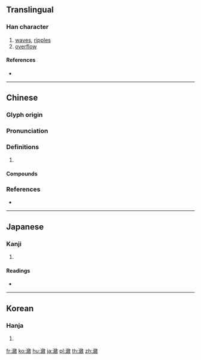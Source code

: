 {{character info/new}}
{{also|潋}}
==Translingual==

===Han character===
{{Han char|rn=85|rad=水|as=17|sn=20|four=38140|canj=EOOK|ids=⿰氵斂}}

# [[waves]], [[ripples]]
# [[overflow]]

====References====
* {{Han ref|kx=0660.340|dkj=18693|dj=1070.240|hdz=31788.110|uh=7032|ud=28722|bh=C46B|bd=50283}}

----

==Chinese==
{{zh-forms|s=潋}}

===Glyph origin===
{{Han etym}}

===Pronunciation===
{{zh-pron
|m=liàn
|c=lim6,lim5
|mc=y
|oc=y
|cat=
}}

===Definitions===
{{zh-hanzi}}

# {{rfdef|zh}}

====Compounds====
{{zh-der|波光瀲灩|瀲瀲|瀲灩|水光瀲灩}}

===References===
* {{R:yue:mfccd}}

----

==Japanese==

===Kanji===
{{ja-kanji|grade=|rs=水17}}

# {{defn|lang=ja|sort=水17}}

====Readings====
* {{ja-readings|on=[[れん]] (ren)|kun=[[うかぶ]] (ukabu), [[みぎわ]] (migiwa)}}

----

==Korean==

===Hanja===
{{ko-hanja|hangeul=[[렴]]>[[염]]|eumhun=|rv=ryeom>yeom|mr=ryŏm>yŏm|y=lyem>yem}}

# {{defn|lang=ko|sort=水17}}

[[fr:瀲]]
[[ko:瀲]]
[[hu:瀲]]
[[ja:瀲]]
[[pl:瀲]]
[[th:瀲]]
[[zh:瀲]]